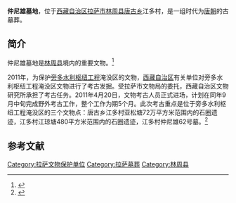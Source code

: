 {{文物保护单位
| 级别 = 省级
| 省区市 = 西藏自治区
| 图片 = 
| 名称 = 仲尼雄墓地
| 编号 = 5-9
| 分类 = 古墓葬
| 时代 = 唐
| 所在 = [[拉萨市|拉萨市]][[林周县|林周县]][[唐古乡|唐古乡]]江多村
| 登录 = 2009年11月19日
}}

'''仲尼雄墓地'''，位于[[西藏自治区|西藏自治区]][[拉萨市|拉萨市]][[林周县|林周县]][[唐古乡|唐古乡]]江多村，是一组时代为[[唐朝|唐朝]]的古墓葬。

==简介==
仲尼雄墓地是[[林周县|林周县]]境内的重要文物。<ref>{{Cite web |url=http://www.tibet.cn/news/xzxw/shjj/201006/t20100609_589883.htm |title=林周景观 天然形成的旅游资源，中国西藏网，2010-06-09 |accessdate=2013-08-10 |archive-date=2016-03-04 |archive-url=https://web.archive.org/web/20160304112541/http://www.tibet.cn/news/xzxw/shjj/201006/t20100609_589883.htm |dead-url=no }}</ref>

2011年，为保护[[旁多水利枢纽工程|旁多水利枢纽工程]]淹没区的文物，[[西藏自治区|西藏自治区]]有关单位对旁多水利枢纽工程淹没区文物进行了考古发掘。受拉萨市文物局的委托，西藏自治区文物研究所承担了考古任务。2011年4月20日，文物考古人员正式进场，计划在同年9月中旬完成野外考古工作，整个工作为期5个月。此次考古重点是位于旁多水利枢纽工程淹没区的三个文物点：唐古乡江多村亚松塘72万平方米范围内的石圈遗迹，江多村江琼塘480平方米范围内的石圈遗迹，江多村仲尼雄62号墓。<ref name=wangyi>{{Cite web |url=http://news.163.com/11/0425/08/72FKD12500014AED.html |title=我区加大旁多水利枢纽工程淹没区文物保护力度，网易，2011-04-25 |access-date=2013-08-10 |archive-url=https://web.archive.org/web/20190222133923/http://news.163.com/11/0425/08/72FKD12500014AED.html |archive-date=2019-02-22 |dead-url=yes }}</ref>

==参考文献==
{{reflist}}

{{拉萨地标}}
[[Category:拉萨文物保护单位|Category:拉萨文物保护单位]]
[[Category:拉萨墓葬|Category:拉萨墓葬]]
[[Category:林周县|Category:林周县]]